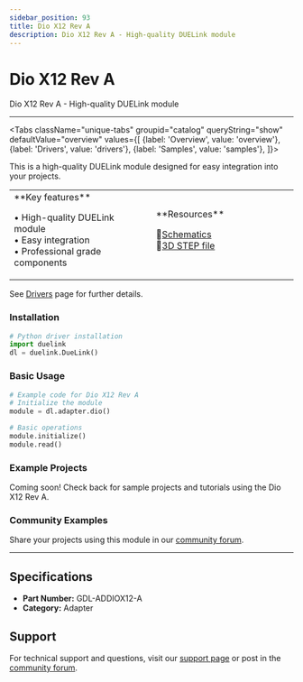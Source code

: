 ```yaml
---
sidebar_position: 93
title: Dio X12 Rev A
description: Dio X12 Rev A - High-quality DUELink module
---
```



# Dio X12 Rev A

<ProductImageSelector 
  partNumber="addiox12-a"
  productName="Dio X12 Rev A"
/>

Dio X12 Rev A - High-quality DUELink module

---

<Tabs className="unique-tabs" groupid="catalog" queryString="show" defaultValue="overview"
  values={[
    {label: 'Overview', value: 'overview'},
    {label: 'Drivers', value: 'drivers'},
    {label: 'Samples', value: 'samples'},
  ]}>

<TabItem value="overview">

This is a high-quality DUELink module designed for easy integration into your projects.

<table><td width='50%'>
**Key features**

• High-quality DUELink module<br/>
• Easy integration<br/>
• Professional grade components<br/>

</td><td width='50%'>
**Resources**
 
📄[Schematics](/sch/addiox12-a.pdf)<br/>
🔩[3D STEP file](/3d/addiox12-a.step)<br/>

</td></table>

</TabItem>

<TabItem value="drivers">

See [Drivers](../../engine/drivers) page for further details.

### Installation

```python
# Python driver installation
import duelink
dl = duelink.DueLink()
```

### Basic Usage

```python
# Example code for Dio X12 Rev A
# Initialize the module
module = dl.adapter.dio()

# Basic operations
module.initialize()
module.read()
```

</TabItem>

<TabItem value="samples">

### Example Projects

Coming soon! Check back for sample projects and tutorials using the Dio X12 Rev A.

### Community Examples

Share your projects using this module in our [community forum](https://forums.ghielectronics.com).

</TabItem>

</Tabs>

---

## Specifications

- **Part Number:** GDL-ADDIOX12-A
- **Category:** Adapter

## Support

For technical support and questions, visit our [support page](../../support) or post in the [community forum](https://forums.ghielectronics.com).
